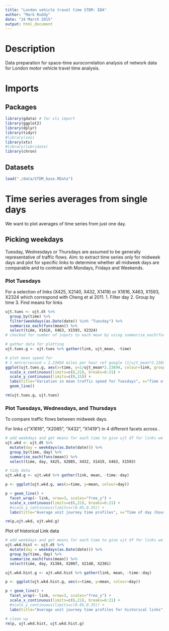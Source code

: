 ```yaml
---
title: "London vehicle travel time STDM: EDA"
author: "Mark Ruddy"
date: "24 March 2015"
output: html_document
---
```


# Description

Data preparation for space-time aurocorrelation analysis of network data for London motor vehicle travel time analysis.

# Imports
## Packages
```r
library(gdata) # for xls import
library(ggplot2)
library(dplyr)
library(tidyr)
#library(zoo)
library(xts)
#library(lubridate)
library(chron)
```

## Datasets
```r
load("./data/STDM_base.RData")
```


# Time series averages from single days

We want to plot averages of time series from just one day.

## Picking weekdays

Tuesday, Wednesdays or Thursdays are assumed to be generally representative of traffic flows. Aim: to extract time series only for midweek days and plot for specific links to determine whether all midweek days are comparable and to contrast with Mondays, Fridays and Weekends.

### Plot Tuesdays 

For a selection of links (X425, X2140, X432, X1419) or X1616, X463, X1593, X2324 which correspond with Cheng et al 2011.
1. Filter day
2. Group by time
3. Find means for links
```r
ujt.tues <- ujt.dt %>%
  group_by(time) %>%
  filter(weekdays(as.Date(date)) %in% "Tuesday") %>%
  summarise_each(funs(mean)) %>%
  select(time, X1616, X463, X1593, X2324)
# checked for number of inputs to each mean by using summarise_each(func(mean,n())

# gather data for plotting
ujt.tues.g <- ujt.tues %>% gather(link, ujt_mean, -time)

# plot mean speed for 
# 1 metre/second = 2.23694 miles per hour ref google (1/ujt_mean*2.23694)
ggplot(ujt.tues.g, aes(x=time, y=1/ujt_mean*2.23694, colour=link, group=link)) + 
  scale_x_continuous(limits=c(6,21), breaks=6:21) +
  scale_y_continuous(limits=c(0,15)) +
  labs(title="Variation in mean traffic speed for Tuesdays", x="Time of day (hour)", y="Mean journey speed (miles/hour)") +
  geom_line()

rm(ujt.tues.g, ujt.tues)
```

### Plot Tuesdays, Wednesdays, and Thursdays 
To compare traffic flows between midweek days.

For links c("X1616", "X2085", "X432", "X1419") in 4 different facets across . 
```r
# add weekdays and get means for each time to give ujt df for links we're interested in
ujt.wkd <- ujt.dt %>%
  mutate(day = weekdays(as.Date(date))) %>%
  group_by(time, day) %>%
  summarise_each(funs(mean)) %>%
  select(time, day, X425, X2085, X432, X1419, X463, X1593)

# tidy data
ujt.wkd.g <- ujt.wkd %>% gather(link, mean, -time:-day)

p <- ggplot(ujt.wkd.g, aes(x=time, y=mean, colour=day))

p + geom_line() + 
  facet_wrap(~ link, nrow=3, scales="free_y") +
  scale_x_continuous(limits=c(6,21), breaks=6:21) +
  #scale_y_continuous(limits=c(0.05,0.35)) +
  labs(title="Average unit journey time profiles", x="Time of day (hour)", y="Mean unit journey time (seconds/metre)")

rm(p,ujt.wkd, ujt.wkd.g)
```

Plot of historical Link data
```r
# add weekdays and get means for each time to give ujt df for links we're interested in
ujt.wkd.hist <- ujt.dt %>%
  mutate(day = weekdays(as.Date(date))) %>%
  group_by(time, day) %>%
  summarise_each(funs(mean)) %>%
  select(time, day, X1384, X2007, X2140, X2301)

ujt.wkd.hist.g <- ujt.wkd.hist %>% gather(link, mean, -time:-day)

p <- ggplot(ujt.wkd.hist.g, aes(x=time, y=mean, colour=day))

p + geom_line() + 
  facet_wrap(~ link, nrow=3, scales="free_y") +
  scale_x_continuous(limits=c(6,21), breaks=6:21) +
  #scale_y_continuous(limits=c(0.05,0.35)) +
  labs(title="Average unit journey time profiles for historical links", x="Time of day (hour)", y="Mean unit journey time (seconds/metre)")

# clean up
rm(p, ujt.wkd.hist, ujt.wkd.hist.g)
```





